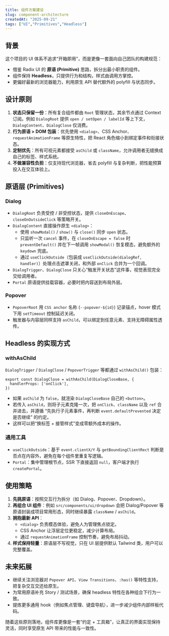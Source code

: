 ```yaml
---
title: 组件方案建设
slug: component-architecture
createdAt: "2025-09-21"
tags: ["UI","Primitives","Headless"]
---
```


## 背景

这个项目的 UI 体系不追求“开箱即用”，而是更像一套面向自己团队的构建规范：

- 借鉴 Radix UI 的 **原语 (Primitive)** 思路，拆分出最小职责的组件。
- 组件保持 **Headless**，只提供行为和结构，样式由调用方掌控。
- 更偏好最新的浏览器能力，利用原生 API 替代额外的 polyfill 与状态同步。

## 设计原则

1. **状态只保留一份**：所有复合组件都由 `Root` 管理状态，其余节点通过 Context 订阅。例如 `DialogRoot` 提供 `open / setOpen / labelId` 等上下文，`DialogContent`、`DialogClose` 仅消费。
2. **行为原语 > DOM 包装**：优先使用 `<dialog>`、CSS Anchor、`requestAnimationFrame` 等原生特性，把 React 角色缩小到绑定事件和衔接状态。
3. **定制优先**：所有可视元素都接受 `asChild` 或 `className`，允许调用者无缝换成自己的标签、样式系统。
4. **不做兼容性负担**：仅支持现代浏览器，省去 polyfill 与复杂判断，把性能预算投入在交互体验上。

## 原语层 (Primitives)

### Dialog

- `DialogRoot` 负责受控 / 非受控状态，提供 `closeOnEscape`、`closeOnOutsideClick` 等策略开关。
- `DialogContent` 直接操作原生 `<dialog>`：
  - 使用 `showModal()` / `show()` 与 `close()` 同步 `open` 状态。
  - 只监听一次 `cancel` 事件，在 `closeOnEscape = false` 时 `preventDefault()` 并在下一帧调用 `showModal()` 恢复模态，避免额外的 `keydown` 兜底。
  - 通过 `useClickOutside`（包装成 `useClickOutside(dialogRef, handler)`）处理点击遮罩关闭，和外部 `onClick` 合并为一个回调。
- `DialogTrigger`、`DialogClose` 只关心“触发开关状态”这件事，视觉表现完全交给调用者。
- `Portal` 原语提供挂载容器，必要时把内容送到布局外层。

### Popover

- `PopoverRoot` 用 `CSS anchor` 名称 (`--popover-${id}`) 记录锚点，hover 模式下用 `setTimeout` 控制延迟关闭。
- 触发器与内容层同样支持 `asChild`，可以绑定到任意元素、支持无障碍属性透传。

## Headless 的实现方式

### withAsChild

`DialogTrigger` / `DialogClose` / `PopoverTrigger` 等都通过 `withAsChild()` 包装：

```tsx
export const DialogClose = withAsChild(DialogCloseBase, {
  handlerProps: ['onClick'],
})
```

- 如果 `asChild` 为 `false`，就渲染 `DialogCloseBase` 自己的 `<button>`。
- 若传入 `asChild`，则将子元素克隆一次，把 `onClick`、`className` 以及 `ref` 合并进去，并遵循 “先执行子元素事件，再判断 `event.defaultPrevented` 决定是否继续” 的约定。
- 这样可以把“换标签 + 接管样式”变成零额外成本的操作。

### 通用工具

- `useClickOutside`：基于 `event.clientX/Y` 与 `getBoundingClientRect` 判断是否点在内容外，避免在每个组件里重复写逻辑。
- `Portal`：集中管理根节点，SSR 下直接返回 `null`，客户端才执行 `createPortal`。

## 使用策略

1. **先挑原语**：按照交互行为拆分（如 Dialog、Popover、Dropdown）。
2. **再组合 UI 组件**：例如 `src/components/ui/dropdown` 会把 Dialog/Popover 等原语封装成项目常用形态，同时继续暴露 `className` / `asChild`。
3. **拥抱最新 API**：
   - `<dialog>` 负责模态体验，避免人为管理焦点锁定。
   - CSS Anchor 让浮层定位更稳定，减少计算布局。
   - 通过 `requestAnimationFrame` 控制节奏，避免布局抖动。
4. **样式保持轻量**：原语层不写视觉，只在 UI 层提供默认 Tailwind 类，用户可以完整覆盖。

## 未来拓展

- 继续关注浏览器对 `Popover API`、`View Transitions`、`:has()` 等特性支持，把复杂交互交还给原生。
- 为常用原语补充 Story / 测试场景，确保 headless 特性在各种组合下行为一致。
- 提炼更多通用 hook（例如焦点管理、键盘导航），进一步减少组件内部样板代码。

随着这些原则落地，组件库更像是一套“约定 + 工具箱”，让真正的界面实现保持灵活，同时享受原生 API 带来的性能与一致性。
